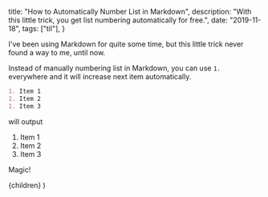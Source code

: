 
  title: "How to Automatically Number List in Markdown",
  description:
    "With this little trick, you get list numbering automatically for free.",
  date: "2019-11-18",
  tags: ["til"],
}

I've been using Markdown for quite some time, but this little trick never found a way to me, until now.

Instead of manually numbering list in Markdown, you can use `1.` everywhere and it will increase next item automatically.

```md
1. Item 1
1. Item 2
1. Item 3
```

will output

1. Item 1
1. Item 2
1. Item 3

Magic!

  <BlogPostLayout meta={meta}>{children}</BlogPostLayout>
)
